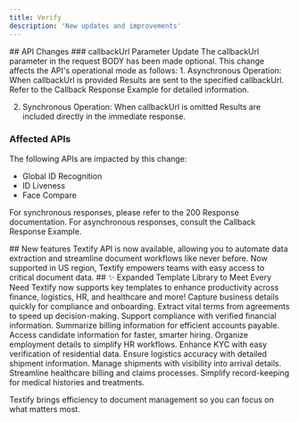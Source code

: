 ```yaml
---
title: Verify 
description: 'New updates and improvements'
---
```



<Update label="2024-11-18" description="v1.0.1">
##  API Changes
### callbackUrl Parameter Update
The callbackUrl parameter in the request BODY has been made optional. This change affects the API's operational mode as follows:
1. Asynchronous Operation: When callbackUrl is provided
Results are sent to the specified callbackUrl.
Refer to the Callback Response Example for detailed information.

2. Synchronous Operation: When callbackUrl is omitted
Results are included directly in the immediate response.

### Affected APIs

The following APIs are impacted by this change:
- Global ID Recognition
- ID Liveness
- Face Compare

<Note>For synchronous responses, please refer to the 200 Response documentation. For asynchronous responses, consult the Callback Response Example.</Note>

</Update>


<Update label="2024-11-05" description="v1.0.0">
 ## New features
 Textify API is now available, allowing you to automate data extraction and streamline document workflows like never before. Now supported in US region, Textify empowers teams with easy access to critical document data.
 ## ✨ Expanded Template Library to Meet Every Need
 Textify now supports key templates to enhance productivity across finance, logistics, HR, and healthcare and more!

<Card title="Business Registration">
  Capture business details quickly for compliance and onboarding.
</Card>
<Card title="Contract">
  Extract vital terms from agreements to speed up decision-making.
</Card>
<Card title="Balance Certificate (KR only)">
  Support compliance with verified financial information.
</Card>
<Card title="General Invoice">
  Summarize billing information for efficient accounts payable.
</Card>
<Card title="Job Application">
  Access candidate information for faster, smarter hiring.
</Card>
<Card title="Employment Contract" >
  Organize employment details to simplify HR workflows.
</Card>
<Card title="Proof of Address" >
  Enhance KYC with easy verification of residential data.
</Card>
<Card title="Bill of Lading" >
  Ensure logistics accuracy with detailed shipment information.
</Card>
<Card title="Arrival Notice" >
  Manage shipments with visibility into arrival details.
</Card>
<Card title="Medical Invoice" >
  Streamline healthcare billing and claims processes.
</Card>
<Card title="Medical Observation">
  Simplify record-keeping for medical histories and treatments.
</Card>


Textify brings efficiency to document management so you can focus on what matters most.
</Update>
